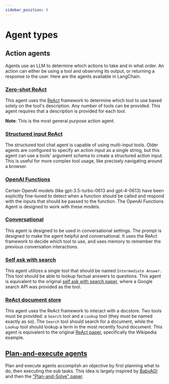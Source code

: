 ```yaml
---
sidebar_position: 0
---
```


# Agent types

## Action agents

Agents use an LLM to determine which actions to take and in what order.
An action can either be using a tool and observing its output, or returning a response to the user.
Here are the agents available in LangChain.

### [Zero-shot ReAct](/docs/modules/agents/agent_types/react.html)

This agent uses the [ReAct](https://arxiv.org/pdf/2205.00445.pdf) framework to determine which tool to use
based solely on the tool's description. Any number of tools can be provided.
This agent requires that a description is provided for each tool.

**Note**: This is the most general purpose action agent.

### [Structured input ReAct](/docs/modules/agents/agent_types/structured_chat.html)

The structured tool chat agent is capable of using multi-input tools.
Older agents are configured to specify an action input as a single string, but this agent can use a tools' argument
schema to create a structured action input. This is useful for more complex tool usage, like precisely
navigating around a browser.

### [OpenAI Functions](/docs/modules/agents/agent_types/openai_functions_agent.html)

Certain OpenAI models (like gpt-3.5-turbo-0613 and gpt-4-0613) have been explicitly fine-tuned to detect when a
function should be called and respond with the inputs that should be passed to the function.
The OpenAI Functions Agent is designed to work with these models.

### [Conversational](/docs/modules/agents/agent_types/chat_conversation_agent.html)

This agent is designed to be used in conversational settings.
The prompt is designed to make the agent helpful and conversational.
It uses the ReAct framework to decide which tool to use, and uses memory to remember the previous conversation interactions.

### [Self ask with search](/docs/modules/agents/agent_types/self_ask_with_search.html)

This agent utilizes a single tool that should be named `Intermediate Answer`.
This tool should be able to lookup factual answers to questions. This agent
is equivalent to the original [self ask with search paper](https://ofir.io/self-ask.pdf),
where a Google search API was provided as the tool.

### [ReAct document store](/docs/modules/agents/agent_types/react_docstore.html)

This agent uses the ReAct framework to interact with a docstore. Two tools must
be provided: a `Search` tool and a `Lookup` tool (they must be named exactly as so).
The `Search` tool should search for a document, while the `Lookup` tool should lookup
a term in the most recently found document.
This agent is equivalent to the
original [ReAct paper](https://arxiv.org/pdf/2210.03629.pdf), specifically the Wikipedia example.

## [Plan-and-execute agents](/docs/modules/agents/agent_types/plan_and_execute.html)
Plan and execute agents accomplish an objective by first planning what to do, then executing the sub tasks. This idea is largely inspired by [BabyAGI](https://github.com/yoheinakajima/babyagi) and then the ["Plan-and-Solve" paper](https://arxiv.org/abs/2305.04091).
